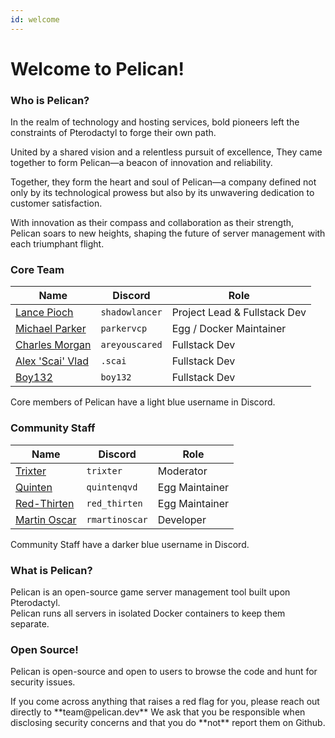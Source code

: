 ```yaml
---
id: welcome
---
```



# Welcome to Pelican!

### Who is Pelican?
In the realm of technology and hosting services, bold pioneers left the constraints of Pterodactyl to forge their own path.  

United by a shared vision and a relentless pursuit of excellence, They came together to form Pelican—a beacon of innovation and reliability.  

Together, they form the heart and soul of Pelican—a company defined not only by its technological prowess but also by its unwavering dedication to customer satisfaction.  

With innovation as their compass and collaboration as their strength, Pelican soars to new heights, shaping the future of server management with each triumphant flight.

### Core Team

| Name                                                   | Discord         | Role                        |
|--------------------------------------------------------|-----------------|-----------------------------|
| [Lance Pioch](https://github.com/lancepioch)           | `shadowlancer`  | Project Lead & Fullstack Dev|
| [Michael Parker](https://github.com/parkervcp)         | `parkervcp`     | Egg / Docker Maintainer     |
| [Charles Morgan](https://github.com/notAreYouScared)   | `areyouscared`  | Fullstack Dev               |
| [Alex 'Scai' Vlad](https://github.com/alexevladgabriel)| `.scai`         | Fullstack Dev               |
| [Boy132](https://github.com/boy132)                    | `boy132`        | Fullstack Dev               |

Core members of Pelican have a light blue username in Discord.

### Community Staff

| Name                                           | Discord       | Role          |
|------------------------------------------------|---------------|---------------|
| [Trixter](https://github.com/TrixterTheTux)    | `trixter`     | Moderator     |
| [Quinten](https://github.com/QuintenQVD0)      | `quintenqvd`  | Egg Maintainer|
| [Red-Thirten](https://github.com/lilkingjr1)   | `red_thirten` | Egg Maintainer|
| [Martin Oscar](https://github.com/RMartinOscar)| `rmartinoscar`| Developer     |

Community Staff have a darker blue username in Discord.
### What is Pelican?
Pelican is an open-source game server management tool built upon Pterodactyl.  
Pelican runs all servers in isolated Docker containers to keep them separate. 

### Open Source!
Pelican is open-source and open to users to browse the code and hunt for security issues.  

<Admonition type="warning" title="🔒 Reporting Security Issues. 🔒">
    If you come across anything that raises a red flag for you, please reach out directly to **team@pelican.dev**  
    We ask that you be responsible when disclosing security concerns and that you do **not** report them on Github.
</Admonition>
